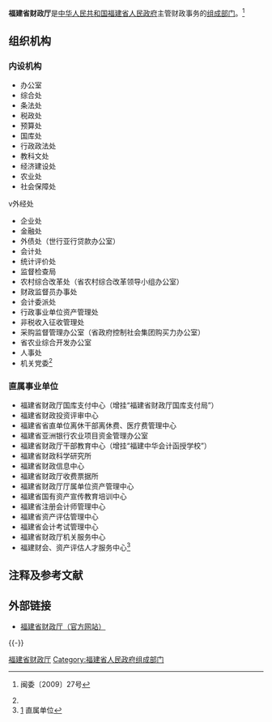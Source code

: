 {{Primarysources|time=2011-11-06T02:05:19+00:00}}
{{Infobox PRCG
|机构名称=福建省财政厅
|标志1=Red star.svg
|标志1说明=[[s:国务院关于国家行政机关和企业事业单位社会团体印章管理的规定|1999年规定]]：[[印章|印章]][[直径|直径]]4.2厘米，中央刊[[五角星|五角星]]，由[[福建省人民政府|福建省人民政府]]制发。
|职位1=[[厅长|厅长]]
|人员1=陈小平
|职位2=[[副厅长|副厅长]]
|人员2=张小平{{wrap}}王永礼{{wrap}}孙婷婷{{wrap}}修兴高
|人数2=4
|业务上级机构=[[中华人民共和国财政部|中华人民共和国财政部]]
|组织上级机构=[[福建省人民政府|福建省人民政府]]
|机构类型=[[福建省人民政府组成部门|福建省人民政府组成部门]]
|行政级别=正地厅级
|地址1=[[福建省|福建省]][[福州市|福州市]]中山路5号
|网站=福建省财政厅
|网址=http://www.fjcz.gov.cn/
}}

'''福建省财政厅'''是[[中华人民共和国|中华人民共和国]][[福建省人民政府|福建省人民政府]]主管财政事务的[[福建省人民政府组成部门|组成部门]]。<ref name="#1">{{cite web |url=http://www.fujian.gov.cn/zwgk/jgsz/szfzcbm/200707/t20070715_6773.htm |title=存档副本 |accessdate=2011-11-05 |deadurl=yes |archiveurl=https://web.archive.org/web/20111026184513/http://www.fujian.gov.cn/zwgk/jgsz/szfzcbm/200707/t20070715_6773.htm |archivedate=2011-10-26 }}闽委〔2009〕27号</ref>

==组织机构==
===内设机构===
*办公室
*综合处
*条法处
*税政处
*预算处
*国库处
*行政政法处
*教科文处
*经济建设处
*农业处
*社会保障处
v外经处
*企业处
*金融处
*外债处（世行亚行贷款办公室）
*会计处
*统计评价处
*监督检查局
*农村综合改革处（省农村综合改革领导小组办公室）
*财政监督员办事处
*会计委派处
*行政事业单位资产管理处
*非税收入征收管理处
*采购监督管理办公室（省政府控制社会集团购买力办公室）
*省农业综合开发办公室
*人事处
*机关党委<ref name="#1"/>

===直属事业单位===
*福建省财政厅国库支付中心（增挂“福建省财政厅国库支付局”）
*福建省财政投资评审中心
*福建省省直单位离休干部离休费、医疗费管理中心
*福建省亚洲银行农业项目资金管理办公室
*福建省财政厅干部教育中心（增挂“福建中华会计函授学校”）
*福建省财政科学研究所
*福建省财政信息中心
*福建省财政厅收费票据所
*福建省财政厅厅属单位资产管理中心
*福建省国有资产宣传教育培训中心
*福建省注册会计师管理中心
*福建省资产评估管理中心
*福建省会计考试管理中心
*福建省财政厅机关服务中心
*福建财会、资产评估人才服务中心<ref>[http://www.fjcz.gov.cn/secpag.cfm?f_cd=27&s_cd=600] {{Wayback|url=http://www.fjcz.gov.cn/secpag.cfm?f_cd=27&s_cd=600 |date=20111011184925 }}直属单位</ref>

==注释及参考文献==
<references />

==外部链接==
*[https://web.archive.org/web/20111101132324/http://www.fjcz.gov.cn/ 福建省财政厅（官方网站）]

{{-}}
{{福建省人民政府}}

[[Category:福建省财政厅|]]
[[Category:福建省人民政府组成部门|Category:福建省人民政府组成部门]]